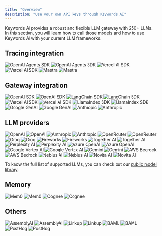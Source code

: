 ```yaml
---
title: "Overview"
description: "Use your own API keys through Keywords AI"
---
```


Keywords AI provides a robust and flexible LLM gateway with 250+ LLMs. In this section, you will learn how to call those models and how to use Keywords AI with your current LLM frameworks.

## Tracing integration

<CardGroup cols={3}>
<Card href="/integration/development-frameworks/tracing/openai-agents-sdk" className="bg-white">
  <img className="block dark:hidden" src="https://keywordsai-static.s3.us-east-1.amazonaws.com/docs/Integrations/integration_cards/openai_agent_v0.png" alt="OpenAI Agents SDK" style={{
    pointerEvents: 'none',
  }} />
  <img className="hidden dark:block" src="https://keywordsai-static.s3.us-east-1.amazonaws.com/docs/Integrations/integration_cards/openai_agent_v0_black.png" alt="OpenAI Agents SDK" style={{
    pointerEvents: 'none',
  }} />
</Card>
<Card href="/integration/development-frameworks/tracing/vercel-tracing">
  <img className="block dark:hidden" src="https://keywordsai-static.s3.us-east-1.amazonaws.com/docs/Integrations/integration_cards/vercel_v0.png" alt="Vercel AI SDK" style={{
    pointerEvents: 'none'
  }} />
  <img className="hidden dark:block" src="https://keywordsai-static.s3.us-east-1.amazonaws.com/docs/Integrations/integration_cards/vercel_v0_black.png" alt="Vercel AI SDK" style={{
    pointerEvents: 'none'
  }} />
</Card>
<Card href="/integration/development-frameworks/tracing/mastra">
  <img className="block dark:hidden" src="https://keywordsai-static.s3.us-east-1.amazonaws.com/docs/Integrations/integration_cards/mastra_v0.png" alt="Mastra" style={{
    pointerEvents: 'none'
  }} />
  <img className="hidden dark:block" src="https://keywordsai-static.s3.us-east-1.amazonaws.com/docs/Integrations/integration_cards/mastra_v0_black.png" alt="Mastra" style={{
    pointerEvents: 'none'
  }} />
</Card>
</CardGroup>

## Gateway integration

<CardGroup cols={3}>
<Card href="/integration/development-frameworks/llm_framework/openai/openai-sdk">
  <img className="block dark:hidden" src="https://keywordsai-static.s3.us-east-1.amazonaws.com/docs/Integrations/integration_cards/openai_sdk_v0.png" alt="OpenAI SDK" style={{
    pointerEvents: 'none'
  }} />
  <img className="hidden dark:block" src="https://keywordsai-static.s3.us-east-1.amazonaws.com/docs/Integrations/integration_cards/openai_sdk_v0_black.png" alt="OpenAI SDK" style={{
    pointerEvents: 'none'
  }} />
</Card>
<Card href="/integration/development-frameworks/llm_framework/langchain">
  <img className="block dark:hidden" src="https://keywordsai-static.s3.us-east-1.amazonaws.com/docs/Integrations/integration_cards/langchain_v0.png" alt="LangChain SDK" style={{
    pointerEvents: 'none'
  }} />
  <img className="hidden dark:block" src="https://keywordsai-static.s3.us-east-1.amazonaws.com/docs/Integrations/integration_cards/langchain_v0_black.png" alt="LangChain SDK" style={{
    pointerEvents: 'none'
  }} />
</Card>
<Card href="/integration/development-frameworks/llm_framework/vercel">
  <img className="block dark:hidden" src="https://keywordsai-static.s3.us-east-1.amazonaws.com/docs/Integrations/integration_cards/vercelai_sdk_v0.png" alt="Vercel AI SDK" style={{
    pointerEvents: 'none'
  }} />
  <img className="hidden dark:block" src="https://keywordsai-static.s3.us-east-1.amazonaws.com/docs/Integrations/integration_cards/vercelai_sdk_v0_black.png" alt="Vercel AI SDK" style={{
    pointerEvents: 'none'
  }} />
</Card>
<Card href="/integration/development-frameworks/llm_framework/llama-index">
  <img className="block dark:hidden" src="https://keywordsai-static.s3.us-east-1.amazonaws.com/docs/Integrations/integration_cards/llamaindex_v0.png" alt="LlamaIndex SDK" style={{
    pointerEvents: 'none'
  }} />
  <img className="hidden dark:block" src="https://keywordsai-static.s3.us-east-1.amazonaws.com/docs/Integrations/integration_cards/llamaindex_v0_black.png" alt="LlamaIndex SDK" style={{
    pointerEvents: 'none'
  }} />
</Card>
<Card href="/integration/development-frameworks/llm_framework/google_genai">
  <img className="block dark:hidden" src="https://keywordsai-static.s3.us-east-1.amazonaws.com/docs/Integrations/integration_cards/genai_v0.png" alt="Google GenAI" style={{
    pointerEvents: 'none'
  }} />
  <img className="hidden dark:block" src="https://keywordsai-static.s3.us-east-1.amazonaws.com/docs/Integrations/integration_cards/genai_v0_black.png" alt="Google GenAI" style={{
    pointerEvents: 'none'
  }} />
</Card>
<Card href="/integration/development-frameworks/llm_framework/anthropic">
  <img className="block dark:hidden" src="https://keywordsai-static.s3.us-east-1.amazonaws.com/docs/Integrations/integration_cards/anthropic_v0.png" alt="Anthropic" style={{
    pointerEvents: 'none'
  }} />
  <img className="hidden dark:block" src="https://keywordsai-static.s3.us-east-1.amazonaws.com/docs/Integrations/integration_cards/anthropic_v0_black.png" alt="Anthropic" style={{
    pointerEvents: 'none'
  }} />
</Card>
</CardGroup>

## LLM providers

<CardGroup cols={3}>
<Card href="/integration/providers/openai">
  <img className="block dark:hidden" src="https://keywordsai-static.s3.us-east-1.amazonaws.com/docs/Integrations/integration_cards/openai_gpt_v0.png" alt="OpenAI" style={{
    pointerEvents: 'none'
  }} />
  <img className="hidden dark:block" src="https://keywordsai-static.s3.us-east-1.amazonaws.com/docs/Integrations/integration_cards/openai_gpt_v0_black.png" alt="OpenAI" style={{
    pointerEvents: 'none'
  }} />
</Card>
<Card href="/integration/providers/anthropic">
  <img className="block dark:hidden" src="https://keywordsai-static.s3.us-east-1.amazonaws.com/docs/Integrations/integration_cards/anthropic_v0.png" alt="Anthropic" style={{
    pointerEvents: 'none'
  }} />
  <img className="hidden dark:block" src="https://keywordsai-static.s3.us-east-1.amazonaws.com/docs/Integrations/integration_cards/anthropic_v0_black.png" alt="Anthropic" style={{
    pointerEvents: 'none'
  }} />
</Card>
<Card href="/integration/providers/openrouter">
  <img className="block dark:hidden" src="https://keywordsai-static.s3.us-east-1.amazonaws.com/docs/Integrations/integration_cards/openrouter_v0.png" alt="OpenRouter" style={{
    pointerEvents: 'none'
  }} />
  <img className="hidden dark:block" src="https://keywordsai-static.s3.us-east-1.amazonaws.com/docs/Integrations/integration_cards/openrouter_v0_black.png" alt="OpenRouter" style={{
    pointerEvents: 'none'
  }} />
</Card>
<Card href="/integration/providers/groq">
  <img className="block dark:hidden" src="https://keywordsai-static.s3.us-east-1.amazonaws.com/docs/Integrations/integration_cards/groq_v0.png" alt="Groq" style={{
    pointerEvents: 'none'
  }} />
  <img className="hidden dark:block" src="https://keywordsai-static.s3.us-east-1.amazonaws.com/docs/Integrations/integration_cards/groq_v0_black.png" alt="Groq" style={{
    pointerEvents: 'none'
  }} />
</Card>
<Card href="/integration/providers/fireworks">
  <img className="block dark:hidden" src="https://keywordsai-static.s3.us-east-1.amazonaws.com/docs/Integrations/integration_cards/fireworks_v0.png" alt="Fireworks" style={{
    pointerEvents: 'none'
  }} />
  <img className="hidden dark:block" src="https://keywordsai-static.s3.us-east-1.amazonaws.com/docs/Integrations/integration_cards/fireworks_v0_black.png" alt="Fireworks" style={{
    pointerEvents: 'none'
  }} />
</Card>
<Card href="/integration/providers/together-ai">
  <img className="block dark:hidden" src="https://keywordsai-static.s3.us-east-1.amazonaws.com/docs/Integrations/integration_cards/togetherai_v0.png" alt="Together AI" style={{
    pointerEvents: 'none'
  }} />
  <img className="hidden dark:block" src="https://keywordsai-static.s3.us-east-1.amazonaws.com/docs/Integrations/integration_cards/togetherai_v0_black.png" alt="Together AI" style={{
    pointerEvents: 'none'
  }} />
</Card>
<Card href="/integration/providers/perplexity-ai">
  <img className="block dark:hidden" src="https://keywordsai-static.s3.us-east-1.amazonaws.com/docs/Integrations/integration_cards/perplexity_v0.png" alt="Perplexity AI" style={{
    pointerEvents: 'none'
  }} />
  <img className="hidden dark:block" src="https://keywordsai-static.s3.us-east-1.amazonaws.com/docs/Integrations/integration_cards/perplexity_v0_black.png" alt="Perplexity AI" style={{
    pointerEvents: 'none'
  }} />
</Card>
<Card href="/integration/providers/azure-openai">
  <img className="block dark:hidden" src="https://keywordsai-static.s3.us-east-1.amazonaws.com/docs/Integrations/integration_cards/azure_openai_v0.png" alt="Azure OpenAI" style={{
    pointerEvents: 'none'
  }} />
  <img className="hidden dark:block" src="https://keywordsai-static.s3.us-east-1.amazonaws.com/docs/Integrations/integration_cards/azure_openai_v0_black.png" alt="Azure OpenAI" style={{
    pointerEvents: 'none'
  }} />
</Card>
<Card href="/integration/providers/google-vertex-ai">
  <img className="block dark:hidden" src="https://keywordsai-static.s3.us-east-1.amazonaws.com/docs/Integrations/integration_cards/vertex_v0.png" alt="Google Vertex AI" style={{
    pointerEvents: 'none'
  }} />
  <img className="hidden dark:block" src="https://keywordsai-static.s3.us-east-1.amazonaws.com/docs/Integrations/integration_cards/vertex_v0_black.png" alt="Google Vertex AI" style={{
    pointerEvents: 'none'
  }} />
</Card>
<Card href="/integration/providers/gemini">
  <img className="block dark:hidden" src="https://keywordsai-static.s3.us-east-1.amazonaws.com/docs/Integrations/integration_cards/gemini_v0.png" alt="Gemini" style={{
    pointerEvents: 'none'
  }} />
  <img className="hidden dark:block" src="https://keywordsai-static.s3.us-east-1.amazonaws.com/docs/Integrations/integration_cards/gemini_v0_black.png" alt="Gemini" style={{
    pointerEvents: 'none'
  }} />
</Card>
<Card href="/integration/providers/aws-bedrock">
  <img className="block dark:hidden" src="https://keywordsai-static.s3.us-east-1.amazonaws.com/docs/Integrations/integration_cards/aws_bedrock_v0.png" alt="AWS Bedrock" style={{
    pointerEvents: 'none'
  }} />
  <img className="hidden dark:block" src="https://keywordsai-static.s3.us-east-1.amazonaws.com/docs/Integrations/integration_cards/aws_bedrock_v0_black.png" alt="AWS Bedrock" style={{
    pointerEvents: 'none'
  }} />
</Card>
<Card href="/integration/providers/nebius-ai">
  <img className="block dark:hidden" src="https://keywordsai-static.s3.us-east-1.amazonaws.com/docs/Integrations/integration_cards/nebius_v0.png" alt="Nebius AI" style={{
    pointerEvents: 'none'
  }} />
  <img className="hidden dark:block" src="https://keywordsai-static.s3.us-east-1.amazonaws.com/docs/Integrations/integration_cards/nebius_v0_black.png" alt="Nebius AI" style={{
    pointerEvents: 'none'
  }} />
</Card>
<Card href="/integration/providers/novita-ai">
  <img className="block dark:hidden" src="https://keywordsai-static.s3.us-east-1.amazonaws.com/docs/Integrations/integration_cards/novita_v0.png" alt="Novita AI" style={{
    pointerEvents: 'none'
  }} />
  <img className="hidden dark:block" src="https://keywordsai-static.s3.us-east-1.amazonaws.com/docs/Integrations/integration_cards/novita_v0_black.png" alt="Novita AI" style={{
    pointerEvents: 'none'
  }} />
</Card>
</CardGroup>

To know the full list of supported LLMs, you can check out our [public model library](https://www.keywordsai.co/llm-library).

## Memory
<CardGroup cols={3}>
<Card href="/integration/development-frameworks/mem0">
  <img className="block dark:hidden" src="https://keywordsai-static.s3.us-east-1.amazonaws.com/docs/Integrations/integration_cards/mem0_v0.png" alt="Mem0" style={{
    pointerEvents: 'none'
  }} />
  <img className="hidden dark:block" src="https://keywordsai-static.s3.us-east-1.amazonaws.com/docs/Integrations/integration_cards/mem0_v0_black.png" alt="Mem0" style={{
    pointerEvents: 'none'
  }} />

</Card>
<Card href="/integration/others/cognee">
  <img className="block dark:hidden" src="https://keywordsai-static.s3.us-east-1.amazonaws.com/docs/Integrations/integration_cards/cognee_v0.png" alt="Cognee" style={{
    pointerEvents: 'none'
  }} />
  <img className="hidden dark:block" src="https://keywordsai-static.s3.us-east-1.amazonaws.com/docs/Integrations/integration_cards/cognee_v0_black.png" alt="Cognee" style={{
    pointerEvents: 'none'
  }} />
</Card>
</CardGroup>

## Others

<CardGroup cols={3}>
<Card href="/integration/others/assemblyai">
  <img className="block dark:hidden" src="https://keywordsai-static.s3.us-east-1.amazonaws.com/docs/Integrations/integration_cards/assemblyai_v0.png" alt="AssemblyAI" style={{
    pointerEvents: 'none'
  }} />
  <img className="hidden dark:block" src="https://keywordsai-static.s3.us-east-1.amazonaws.com/docs/Integrations/integration_cards/assemblyai_v0_black.png" alt="AssemblyAI" style={{
    pointerEvents: 'none'
  }} />
</Card>
<Card href="/integration/others/linkup">
  <img className="block dark:hidden" src="https://keywordsai-static.s3.us-east-1.amazonaws.com/docs/Integrations/integration_cards/linkup_v0.png" alt="Linkup" style={{
    pointerEvents: 'none'
  }} />
  <img className="hidden dark:block" src="https://keywordsai-static.s3.us-east-1.amazonaws.com/docs/Integrations/integration_cards/linkup_v0_black.png" alt="Linkup" style={{
    pointerEvents: 'none'
  }} />
</Card>
<Card href="/integration/others/baml">
  <img className="block dark:hidden" src="https://keywordsai-static.s3.us-east-1.amazonaws.com/docs/Integrations/integration_cards/baml_v0.png" alt="BAML" style={{
    pointerEvents: 'none'
  }} />
  <img className="hidden dark:block" src="https://keywordsai-static.s3.us-east-1.amazonaws.com/docs/Integrations/integration_cards/baml_v0_black.png" alt="BAML" style={{
    pointerEvents: 'none'
  }} />
</Card>
<Card href="/integration/others/posthog">
  <img className="block dark:hidden" src="https://keywordsai-static.s3.us-east-1.amazonaws.com/docs/Integrations/integration_cards/posthog_v0.png" alt="PostHog" style={{
    pointerEvents: 'none'
  }} />
  <img className="hidden dark:block" src="https://keywordsai-static.s3.us-east-1.amazonaws.com/docs/Integrations/integration_cards/posthog_v0_black.png" alt="PostHog" style={{
    pointerEvents: 'none'
  }} />
</Card>
</CardGroup>